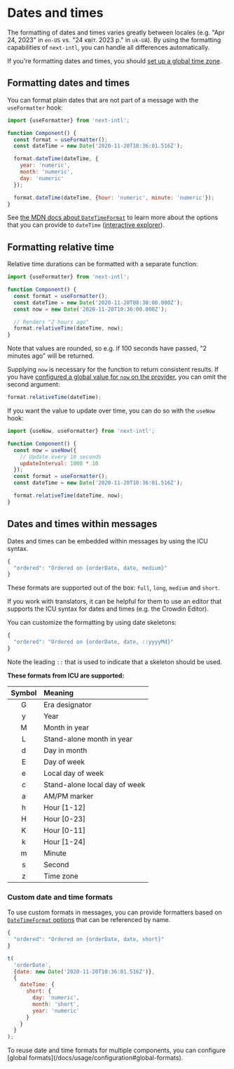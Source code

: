 
# Dates and times

The formatting of dates and times varies greatly between locales (e.g. "Apr 24, 2023" in `en-US` vs. "24 квіт. 2023 р." in `uk-UA`). By using the formatting capabilities of `next-intl`, you can handle all differences automatically.

<Callout>

If you're formatting dates and times, you should [set up a global time zone](#/docs/usage/configuration#time-zone).

</Callout>

## Formatting dates and times

You can format plain dates that are not part of a message with the `useFormatter` hook:

```js
import {useFormatter} from 'next-intl';

function Component() {
  const format = useFormatter();
  const dateTime = new Date('2020-11-20T10:36:01.516Z');

  format.dateTime(dateTime, {
    year: 'numeric',
    month: 'numeric',
    day: 'numeric'
  });

  format.dateTime(dateTime, {hour: 'numeric', minute: 'numeric'});
}
```

See [the MDN docs about `DateTimeFormat`](https://developer.mozilla.org/en-US/docs/Web/JavaScript/Reference/Global_Objects/Intl/DateTimeFormat#Using_options) to learn more about the options that you can provide to `dateTime` ([interactive explorer](https://www.intl-explorer.com/DateTimeFormat)).

## Formatting relative time

Relative time durations can be formatted with a separate function:

```js
import {useFormatter} from 'next-intl';

function Component() {
  const format = useFormatter();
  const dateTime = new Date('2020-11-20T08:30:00.000Z');
  const now = new Date('2020-11-20T10:36:00.000Z');

  // Renders "2 hours ago"
  format.relativeTime(dateTime, now);
}
```

Note that values are rounded, so e.g. if 100 seconds have passed, "2 minutes ago" will be returned.

Supplying `now` is necessary for the function to return consistent results. If you have [configured a global value for `now` on the provider](/docs/usage/configuration#global-now-value), you can omit the second argument:

```js
format.relativeTime(dateTime);
```

If you want the value to update over time, you can do so with the `useNow` hook:

```js
import {useNow, useFormatter} from 'next-intl';

function Component() {
  const now = useNow({
    // Update every 10 seconds
    updateInterval: 1000 * 10
  });
  const format = useFormatter();
  const dateTime = new Date('2020-11-20T10:36:01.516Z');

  format.relativeTime(dateTime, now);
}
```

## Dates and times within messages

Dates and times can be embedded within messages by using the ICU syntax.

```js filename="en.json"
{
  "ordered": "Ordered on {orderDate, date, medium}"
}
```

These formats are supported out of the box: `full`, `long`, `medium` and `short`.

<Callout>

If you work with translators, it can be helpful for them to use an editor that supports the ICU syntax for dates and times (e.g. the <PartnerContentLink href="https://support.crowdin.com/icu-message-syntax/#date-time">Crowdin Editor</PartnerContentLink>).

</Callout>

You can customize the formatting by using date skeletons:

```js filename="en.json"
{
  "ordered": "Ordered on {orderDate, date, ::yyyyMd}"
}
```

Note the leading `::` that is used to indicate that a skeleton should be used.

**These formats from ICU are supported:**

| Symbol | Meaning                       |
| :----: | :---------------------------- |
|   G    | Era designator                |
|   y    | Year                          |
|   M    | Month in year                 |
|   L    | Stand-alone month in year     |
|   d    | Day in month                  |
|   E    | Day of week                   |
|   e    | Local day of week             |
|   c    | Stand-alone local day of week |
|   a    | AM/PM marker                  |
|   h    | Hour [1-12]                   |
|   H    | Hour [0-23]                   |
|   K    | Hour [0-11]                   |
|   k    | Hour [1-24]                   |
|   m    | Minute                        |
|   s    | Second                        |
|   z    | Time zone                     |

### Custom date and time formats

To use custom formats in messages, you can provide formatters based on [`DateTimeFormat` options](https://developer.mozilla.org/en-US/docs/Web/JavaScript/Reference/Global_Objects/Intl/DateTimeFormat#Using_options) that can be referenced by name.

```js filename="en.json"
{
  "ordered": "Ordered on {orderDate, date, short}"
}
```

```js
t(
  'orderDate',
  {date: new Date('2020-11-20T10:36:01.516Z')},
  {
    dateTime: {
      short: {
        day: 'numeric',
        month: 'short',
        year: 'numeric'
      }
    }
  }
);
```

<Callout>
  To reuse date and time formats for multiple components, you can configure
  [global formats](/docs/usage/configuration#global-formats).
</Callout>
